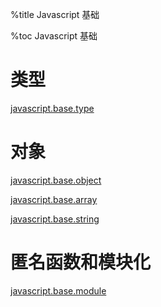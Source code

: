 
%title Javascript 基础

%toc Javascript 基础


= 类型 =

[[javascript.base.type]]



= 对象 =

[[javascript.base.object]]

[[javascript.base.array]]

[[javascript.base.string]]


= 匿名函数和模块化 =

[[javascript.base.module]]
